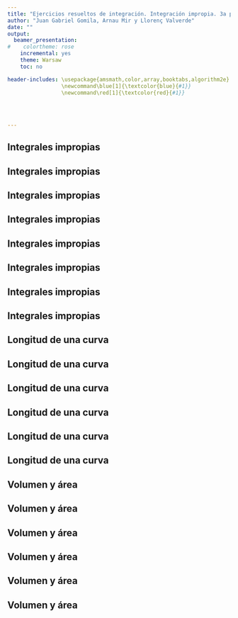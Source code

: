 ```yaml
---
title: "Ejercicios resueltos de integración. Integración impropia. 3a parte."
author: "Juan Gabriel Gomila, Arnau Mir y Llorenç Valverde"
date: ""
output:
  beamer_presentation:
#    colortheme: rose
    incremental: yes
    theme: Warsaw
    toc: no

header-includes: \usepackage{amsmath,color,array,booktabs,algorithm2e}
                 \newcommand\blue[1]{\textcolor{blue}{#1}}
                 \newcommand\red[1]{\textcolor{red}{#1}}
                 

                 
              
---
```



## Integrales impropias
\begin{block}{Ejercicio 1}
Estudiar la convergencia de las integrales siguientes y hallar su valor en caso de que sean convergentes:
\begin{enumerate}[a)]
\item $\displaystyle\int_4^8 \frac{x+4}{(x-8)^{\frac{1}{3}}}\, dx$.
\item $\displaystyle\int_1^\infty x^2\mathrm{e}^{-x}\, dx.$
\end{enumerate}
\end{block}

## Integrales impropias
\begin{block}{\textcolor{green}{Solución}}
\blue{
Apartado a). Se trata de una integral impropia de segunda especie con un punto singular en $x=8$.\newline\pause
Para estudiar la convergencia, apliquemos el criterio del límite comparando las funciones siguientes:\pause
$$
\frac{x+4}{(x-8)^{\frac{1}{3}}},\quad \frac{1}{(x-8)^{\frac{1}{3}}}.
$$
\pause
Como 
$$
\lim_{x\to 8}\frac{\frac{x+4}{(x-8)^{\frac{1}{3}}}}{\frac{1}{(x-8)^{\frac{1}{3}}}}=\lim_{x\to 8} x+4 = 12,
$$
las dos integrales tienen el mismo criterio, \pause es decir, una es convergente si, y sólo si, la otra lo es.
}
\end{block}

## Integrales impropias
\begin{block}{\textcolor{green}{Solución (cont.)}}
\blue{
Estudiemos la convergencia de la integral impropia:
\begin{eqnarray*}
\int_4^8 \frac{1}{(x-8)^{\frac{1}{3}}}\, dx\pause & = & \lim_{t\to 8}\int_4^t (x-8)^{-\frac{1}{3}}\, dx\pause =\lim_{t\to 8}\left[\frac{(x-8)^{-\frac{1}{3}+1}}{-\frac{1}{3}+1}\right]_4^t\pause\\ &=&\lim_{t\to 8}\left[\frac{(x-8)^{\frac{2}{3}}}{\frac{2}{3}}\right]_4^t \pause = \frac{3}{2}\lim_{t\to 8}\left((t-8)^{\frac{2}{3}}-(-4)^{\frac{2}{3}}\right)\pause\\ &=& -\frac{3\sqrt[3]{16}}{2}=-3\sqrt[3]{2}.
\end{eqnarray*}
}
\end{block}

## Integrales impropias
\begin{block}{\textcolor{green}{Solución (cont.)}}
\blue{
Como la integral impropia $\displaystyle\int_4^8 \frac{1}{(x-8)^{\frac{1}{3}}}\, dx$ es impropia, nuestra integral impropia $\displaystyle\int_4^8 \frac{x+4}{(x-8)^{\frac{1}{3}}}\, dx$ también lo será ya que hemos visto que tienen el mismo carácter. 
}
\end{block}

## Integrales impropias
\begin{block}{\textcolor{green}{Solución (cont.)}}
\blue{
Hallemos el valor de nuestra integral impropia:
\begin{eqnarray*}
&&\int_4^8 \frac{x+4}{(x-8)^{\frac{1}{3}}}\, dx = \pause\int_4^8 \frac{x-8+12}{(x-8)^{\frac{1}{3}}}\, dx\\ &=&\pause \int_4^8 \frac{x-8}{(x-8)^{\frac{1}{3}}}\, dx+\int_4^8 \frac{12}{(x-8)^{\frac{1}{3}}}\, dx\pause\\ & =& \int_4^8 (x-8)^{\frac{2}{3}}\, dx +12\int_4^8 \frac{1}{(x-8)^{\frac{1}{3}}}\, dx \pause\\ &=& \left[\frac{(x-8)^{\frac{5}{3}}}{\frac{5}{3}}\right]_4^8 +12\cdot (-3\sqrt[3]{2})\pause = \frac{3}{5}\cdot \sqrt[3]{4^5}-36\sqrt[3]{2}\pause \\ &=& \frac{3}{5}\cdot 8\sqrt[3]{2}-36\sqrt[3]{2}=-\frac{156}{5}\sqrt[3]{2}\approx `r round(-156*2^(1/3)/5,4)`.
\end{eqnarray*}
}
\end{block}

## Integrales impropias
\begin{block}{\textcolor{green}{Solución (cont.)}}
\blue{
Apartado b). Evaluaremos la integral usando la técnica de integración por partes:\pause
$$
\int_1^\infty x^2\mathrm{e}^{-x}\, dx =\lim_{t\to\infty}\int_1^t x^2\mathrm{e}^{-x}\, dx.
$$
\pause
Sean:
$$
\begin{array}{llcll}
u  &= x^2,& du &=2x\, dx,\\
dv & = \mathrm{e}^{-x}\, dx, & v&=-\mathrm{e}^{-x}.
\end{array}
$$
\pause
La integral será:
\begin{eqnarray*}
&& \lim_{t\to\infty}\left[-x^2\mathrm{e}^{-x}\right]_1^t+2 \int_1^t x\mathrm{e}^{-x}\, dx\pause \\ &=& \lim_{t\to\infty}\left(-t^2\cdot \mathrm{e}^{-t}+\mathrm{e}^{-1}+2 \int_1^t x\mathrm{e}^{-x}\, dx\right).
\end{eqnarray*}
}
\end{block}

## Integrales impropias
\begin{block}{\textcolor{green}{Solución (cont.)}}
\blue{
El límite $\displaystyle\lim_{t\to \infty} t^2\mathrm{e}^{-t}$ vale $0$ ya que aplicando la regla de Hôpital obtenemos:\pause
$$
\lim_{t\to \infty} t^2\mathrm{e}^{-t}=\lim_{t\to \infty} \frac{t^2}{\mathrm{e}^{t}}=\lim_{t\to \infty} \frac{2t}{\mathrm{e}^{t}}=\lim_{t\to \infty} \frac{2}{\mathrm{e}^{t}}=\frac{2}{\infty}=0.
$$
\pause
La integral quedará, pues:
$$
\frac{1}{\mathrm{e}}+2\lim_{t\to\infty} \int_1^t x\mathrm{e}^{-x}\, dx.
$$
\pause
Volvemos a aplicar la técnica de integración por parte a la integral que queda:\pause
$$
\begin{array}{llcll}
u  &= x,& du &=dx,\\
dv & = \mathrm{e}^{-x}\, dx, & v&=-\mathrm{e}^{-x}.
\end{array}
$$
}
\end{block}

## Integrales impropias
\begin{block}{\textcolor{green}{Solución (cont.)}}
\blue{
La integral será:
\begin{eqnarray*}
&& \frac{1}{\mathrm{e}}+2\left(\lim_{t\to\infty}\left[-x\mathrm{e}^{-x}\right]_1^t+ \int_1^t \mathrm{e}^{-x}\, dx\right)\pause \\ &=& \frac{1}{\mathrm{e}}+2\left(\frac{1}{\mathrm{e}}+\lim_{t\to\infty}[-\mathrm{e}^{-x}]_1^t\right)\pause = \frac{3}{\mathrm{e}}+2\lim_{t\to\infty}\left(-\mathrm{e}^{-t}+\frac{1}{\mathrm{e}}\right)\pause = \frac{5}{\mathrm{e}}.
\end{eqnarray*}
}
\end{block}


## Longitud de una curva
\begin{block}{Ejercicio 2}
Calcular la longitud de la curva $y=f(x)=\sqrt{x}$ desde el punto $(0,0)$ hasta el punto $(4,2)$.
\end{block}

## Longitud de una curva
\begin{block}{\textcolor{green}{Solución}}
\blue{
Hagamos un gráfico tal como hemos hecho anteriormente:\pause
\begin{center}
\includegraphics[width=8cm]{LongCurva.png}
\end{center}
}
\end{block}

## Longitud de una curva
\begin{block}{\textcolor{green}{Solución (cont.)}}
\blue{
La longitud de la curva pedida será:\pause
$$
L=\int_0^4\sqrt{1+\left(\frac{1}{2\sqrt{x}}\right)^2}\, dx =\pause \int_0^4\sqrt{1+\frac{1}{4x}}\, dx.
$$
\pause Fijarse que se trata de una integral impropia de segunda especie con una singularidad en $x=0$.\pause\newline
Para resolver la integral anterior hacemos el cambio de variable siguiente:
$$
\sqrt{1+\frac{1}{4x}}=t,\pause\ \Rightarrow x=\frac{1}{4(t^2-1)},\pause\ \Rightarrow dx=-\frac{t}{2(t^2-1)^2}\, dt.
$$
}
\end{block}

## Longitud de una curva
\begin{block}{\textcolor{green}{Solución (cont.)}}
\blue{
Los extremos de integración serán en la nueva variable $t$: \pause
\begin{description}
\item[$x=0$:] en este caso $t\to\infty$.
\item[$x=4$:] en este caso $t=\sqrt{1+\frac{1}{16}}=\sqrt{\frac{17}{16}}=\frac{\sqrt{17}}{4}$.
\end{description}
\pause
La integral a calcular en la nueva variable $t$ será:
$$
L=\int_{\infty}^{\frac{\sqrt{17}}{4}}\left(-\frac{t^2}{2(t^2-1)^2}\right)\, dt =\pause \frac{1}{2}\int_{\frac{\sqrt{17}}{4}}^\infty \frac{t^2}{(t^2-1)^2}\, dt.
$$
\pause
Se trata de una integral racional en el que el grado del numerador es menor que el grado del denominador. 
}
\end{block}


## Longitud de una curva
\begin{block}{\textcolor{green}{Solución (cont.)}}
\blue{
Por tanto, hemos de descomponer la función a integral de la forma siguiente usando que la descomposición del denominador es:
$$
(t^2 -1)^2 =(t-1)^2\cdot (t+1)^2.
$$\pause
$$
\frac{t^2}{(t^2-1)^2} =\frac{A_1}{t-1}+\frac{A_2}{(t-1)^2}+\frac{A_3}{t+1}+\frac{A_4}{(t+1)^2}.
$$\pause
Los valores $A_i$ son los siguientes:\pause
$$
A_1=\frac{1}{4},\ A_2=\frac{1}{4},\ A_3=-\frac{1}{4},\ A_4=\frac{1}{4}.
$$
}
\end{block}

## Longitud de una curva
\begin{block}{\textcolor{green}{Solución (cont.)}}
\blue{
La longitud de la curva será:
\begin{eqnarray*}
L & = & \frac{1}{2}\left[\frac{1}{4}\ln|t-1|-\frac{1}{4(t-1)}-\frac{1}{4}\ln|t+1|-\frac{1}{4(t+1)}\right]_{\frac{\sqrt{17}}{4}}^\infty\\\pause &=&
\frac{1}{8}\left[\ln\left|\frac{t-1}{t+1}\right|-\frac{2t}{t^2-1}\right]_{\frac{\sqrt{17}}{4}}^\infty\pause =-\frac{1}{8}\left(\ln\left|\frac{\frac{\sqrt{17}}{4}-1}{\frac{\sqrt{17}}{4}+1}\right|-\frac{2\cdot \frac{\sqrt{17}}{4}}{\frac{17}{16}-1}\right)\\\pause &=&
\frac{1}{8}\left(8\sqrt{17}-\ln\left(\frac{\sqrt{17}-4}{\sqrt{17}+4}\right)\right)\pause =\sqrt{17}-\frac{1}{8}\ln\left(\frac{\sqrt{17}-4}{\sqrt{17}+4}\right)\\\pause &\approx & `r round(sqrt(17)-(1/8)*log((sqrt(17)-4)/(sqrt(17)+4)),4)`.
\end{eqnarray*}
}
\end{block}

## Volumen y área
\begin{block}{Ejercicio 3}
Consideremos la región en el plano siguiente:
$$
R=\left\{(x,y)\in\mathbb{R}^2\ |\ x\geq 1,\ 0\leq y\leq \frac{1}{x}\right\}.
$$
Rotamos dicha región alrededor del eje $X$. Demostrar que el volumen de la figura obtenida es finito; sin embargo el área de la superficie obtenida es infinita. A dicha superficie se le llama \textbf{cuerno de Gabriel.}
\end{block}


## Volumen y área
\begin{block}{\textcolor{green}{Solución}}
\blue{
Hagamos un gráfico tal como hemos hecho anteriormente:\pause
\begin{center}
\includegraphics[width=8cm]{Horn.png}
\end{center}
}
\end{block}

## Volumen y área
\begin{block}{\textcolor{green}{Solución (cont.)}}
\blue{
El volumen del cuerno de Gabriel será:\pause
\begin{eqnarray*}
V&=&\pi \int_1^\infty \frac{1}{x^2}\, dx \pause = \pi\lim_{t\to\infty}\int_1^t\frac{1}{x^2}\, dx\pause = \pi\lim_{t\to\infty}\left[-\frac{1}{x}\right]_1^t\pause \\ &=& \pi \left(-\frac{1}{t}+1\right)=\pi.
\end{eqnarray*}
}
\end{block}

## Volumen y área
\begin{block}{\textcolor{green}{Solución (cont.)}}
\blue{
Para calcular el área del cuerno de Gabriel hemos de estudiar la integral impropia siguiente:
\begin{eqnarray*}
A & = &  2\pi \int_1^\infty \frac{1}{x}\cdot\sqrt{1+\frac{1}{x^4}}\, dx \pause = 2\pi \int_1^\infty \frac{1}{x}\sqrt{\frac{x^4+1}{x^4}}\, dx \pause \\ &= & 2\pi \int_1^\infty \frac{\sqrt{x^4+1}}{x^3}\, dx.
\end{eqnarray*}
\pause
Para ver que dicha integral es divergente aplicaremos el criterio del límite a las funciones:
$$
\frac{\sqrt{x^4+1}}{x^3},\quad \frac{1}{x}.
$$
}
\end{block}

## Volumen y área
\begin{block}{\textcolor{green}{Solución (cont.)}}
\blue{
El límite del cociente de las funciones anteriores vale:\pause
$$
\lim_{x\to \infty}\frac{\frac{\sqrt{x^4+1}}{x^3}}{\frac{1}{x}}=\lim_{x\to\infty}\frac{\sqrt{x^4+1}}{x^2}=1.
$$
\pause
Entonces las integrales impropias $\displaystyle \int_1^\infty \frac{\sqrt{x^4+1}}{x^3}\, dx$ y $\displaystyle\int_1^\infty\frac{1}{x}\, dx$ tienen es mismo carácter.\newline\pause
Estudiemos pues la convergencia de la integral impropia $\displaystyle\int_1^\infty\frac{1}{x}\, dx$:
}
\end{block}

## Volumen y área
\begin{block}{\textcolor{green}{Solución (cont.)}}
\blue{
$$
\int_1^\infty\frac{1}{x}\, dx \pause =\lim_{t\to\infty}\int_1^t\frac{1}{x}\, dx=\pause \lim_{t\to\infty}\left[\ln x\right]_1^t =\lim_{t\to\infty}\ln t=\infty.
$$
\pause
Como la integral impropia $\displaystyle\int_1^\infty\frac{1}{x}\, dx$ es divergente, la nuestra $\displaystyle \int_1^\infty \frac{\sqrt{x^4+1}}{x^3}\, dx$ también lo es\pause\ y concluimos que el cuerno de Gabriel tiene área infinita.
}
\end{block}